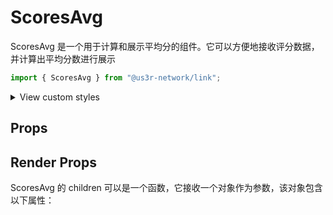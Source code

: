

<Meta of={ScoresAvgStories} />

# ScoresAvg

ScoresAvg 是一个用于计算和展示平均分的组件。它可以方便地接收评分数据，并计算出平均分数进行展示

```jsx
import { ScoresAvg } from "@us3r-network/link";
```

<Canvas />

<p>
  <details>
    <summary>View custom styles</summary>
    <Source code={StyleCode} />
  </details>
</p>

## Props

<Controls />

## Render Props

ScoresAvg 的 children 可以是一个函数，它接收一个对象作为参数，该对象包含以下属性：
